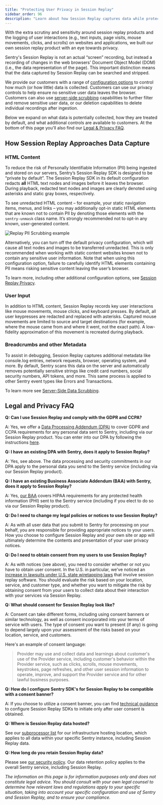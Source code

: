 ```yaml
---
title: "Protecting User Privacy in Session Replay"
sidebar_order: 96
description: "Learn about how Session Replay captures data while protecting user privacy."
---
```


<Include name="session-replay-web-report-bug.mdx" />

With the extra scrutiny and sensitivity around session replay products and the logging of user interactions (e.g., text inputs, page visits, mouse movements, clicks, and scrolls) on websites and applications, we built our own session replay product with an eye towards privacy.

Sentry's Session Replay is not an actual “screen” recording, but instead a recording of changes in the web browsers' Document Object Model (DOM) (i.e., the data representation of the page). This important distinction means that the data captured by Session Replay can be searched and stripped.

We provide our customers with a range of [configuration options](/platforms/javascript/session-replay/privacy/) to control how much (or how little) data is collected. Customers can use our privacy controls to help ensure no sensitive user data leaves the browser. Customers can also use [server-side scrubbing](/security-legal-pii/scrubbing/server-side-scrubbing/) capabilities to further filter and remove sensitive user data, or our deletion capabilities to delete individual recordings after ingestion.

Below we expand on what data is potentially collected, how they are treated by default, and what additional controls are available to customers. At the bottom of this page you'll also find our [Legal & Privacy FAQ](#legal-and-privacy-faq).

## How Session Replay Approaches Data Capture

### HTML Content

To reduce the risk of Personally Identifiable Information (PII) being ingested and stored on our servers, Sentry’s Session Replay SDK is designed to be “private by default”. The Session Replay SDK in its default configuration redacts **all** HTML text nodes and images before it leaves the browser. During playback, redacted text nodes and images are clearly denoted using asterisks and static gray boxes, respectively.

To see unredacted HTML content – for example, your static navigation items, menus, and links – you may additionally opt-in static HTML elements that are known not to contain PII by denoting those elements with the `sentry-unmask` class name. It’s strongly recommended not to opt-in any known, user-generated content.

![Replay PII Scrubbing example](./img/Replay-PIIScrubbing.png)

Alternatively, you can turn off the default privacy configuration, which will cause all text nodes and images to be transferred unredacted. This is only recommended when working with static content websites known not to contain any sensitive user information. Note that when using this configuration option, failure to carefully identify HTML elements containing PII means risking sensitive content leaving the user’s browser.

To learn more, including other additional configuration options, see [Session Replay Privacy](/platforms/javascript/session-replay/privacy/).

### User Input

In addition to HTML content, Session Replay records key user interactions like mouse movements, mouse clicks, and keyboard presses. By default, all user keypresses are redacted and replaced with asterisks. Captured mouse movements are limited to source and target destinations (for example, where the mouse came from and where it went, not the exact path). A low-fidelity approximation of this movement is recreated during playback.

### Breadcrumbs and other Metadata

To assist in debugging, Session Replay captures additional metadata like console.log entries, network requests, browser, operating system, and more. By default, Sentry scans this data on the server and automatically removes potentially sensitive strings like credit card numbers, social security numbers, API tokens, and more. This same process is applied to other Sentry event types like Errors and Transactions.

To learn more see [Server-Side Data Scrubbing](/security-legal-pii/scrubbing/server-side-scrubbing/).

## Legal and Privacy FAQ

**Q: Can I use Session Replay and comply with the GDPR and CCPA?**

A: Yes, we offer a [Data Processing Addendum (DPA)](https://sentry.io/legal/dpa/) to cover GDPR and CCPA requirements for any personal data sent to Sentry, including via our Session Replay product. You can enter into our DPA by following the instructions [here](https://sentry.io/trust/privacy/).

**Q: I have an existing DPA with Sentry, does it apply to Session Replay?**

A: Yes, see above. The data processing and security commitments in our DPA apply to the personal data you send to the Sentry service (including via our Session Replay product).

**Q: I have an existing Business Associate Addendum (BAA) with Sentry, does it apply to Session Replay?**

A: Yes, [our BAA](https://sentry.io/legal/baa/) covers HIPAA requirements for any protected health information (PHI) sent to the Sentry service (including if you elect to do so via our Session Replay product).

**Q: Do I need to change my legal policies or notices to use Session Replay?**

A: As with all user data that you submit to Sentry for processing on your behalf, you are responsible for providing appropriate notices to your users. How you choose to configure Session Replay and your own site or app will ultimately determine the contents and presentation of your user privacy notices.

**Q: Do I need to obtain consent from my users to use Session Replay?**

A: As with notices (see above), you need to consider whether or not you have to obtain user consent. In the U.S. in particular, we've noticed an [increase in lawsuits under U.S. state wiretapping laws](https://iapp.org/resources/article/us-litigation-series-website-tracking/) that involve session replay software. You should evaluate the risk based on your location, service, and customer type, and whether you want to mitigate the risk by obtaining consent from your users to collect data about their interaction with your services via Session Replay.

**Q: What should consent for Session Replay look like?**

A: Consent can take different forms, including using consent banners or similar technology, as well as consent incorporated into your terms of service with users. The type of consent you want to present (if any) is going to depend largely upon your assessment of the risks based on your location, service, and customers.

Here's an example of consent language:

> Provider may use and collect data and learnings about customer's use of the Provider service, including customer's behavior within the Provider service, such as clicks, scrolls, mouse movements, keystrokes, page refreshes, and other user session information to operate, improve, and support the Provider service and for other lawful business purposes.

**Q: How do I configure Sentry SDK's for Session Replay to be compatible with a consent banner?**

A: If you choose to utilize a consent banner, you can find [technical guidance](https://sentry.zendesk.com/hc/en-us/articles/37358708239003-How-can-I-delay-replay-recording-until-a-user-consents) to configure Session Replay SDKs to initiate only after user consent is obtained.

**Q: Where is Session Replay data hosted?**

See our [subprocessor list](https://sentry.io/legal/subprocessors/) for our infrastructure hosting location, which applies to all data within your specific Sentry instance, including Session Replay data.

**Q: How long do you retain Session Replay data?**

Please see [our security policy](https://sentry.io/security/). Our data retention policy applies to the overall Sentry service, including Session Replay.

*The information on this page is for information purposes only and does not constitute legal advice. You should consult with your own legal counsel to determine how relevant laws and regulations apply to your specific situation, taking into account your specific configuration and use of Sentry and Session Replay, and to ensure your compliance.*
